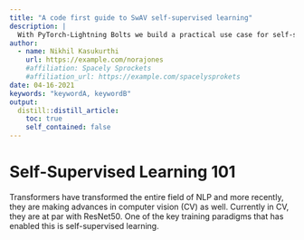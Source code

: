 ```yaml
---
title: "A code first guide to SwAV self-supervised learning"
description: |
  With PyTorch-Lightning Bolts we build a practical use case for self-supervised learning.
author:
  - name: Nikhil Kasukurthi
    url: https://example.com/norajones
    #affiliation: Spacely Sprockets
    #affiliation_url: https://example.com/spacelysprokets
date: 04-16-2021
keywords: "keywordA, keywordB"
output:
  distill::distill_article:
    toc: true
    self_contained: false
---
```

# Self-Supervised Learning 101
Transformers have transformed the entire field of NLP and more recently, they are making advances in computer vision (CV) as well.
Currently in CV, they are at par with ResNet50. 
One of the key training paradigms that has enabled this is self-supervised learning. 

